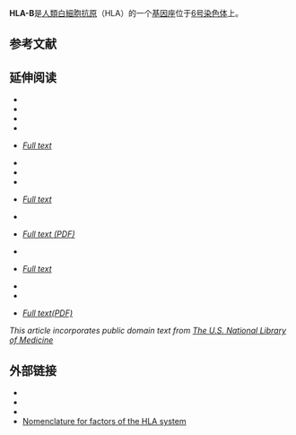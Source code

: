{{PBB|geneid=3106}}
'''HLA-B'''是[[人類白細胞抗原|人類白細胞抗原]]（HLA）的一个[[基因座|基因座]]位于[[6號染色體_(人類)|6号染色体]]上。

==参考文献==
{{reflist}}

==延伸阅读==

{{refbegin|2}}
* {{cite journal | author=Brown MA, Crane AM, Wordsworth BP | title=Genetic aspects of susceptibility, severity, and clinical expression in ankylosing spondylitis | journal=Curr Opin Rheumatol | year=2002 | pages=354–60 | volume=14 | issue=4  | pmid=12118167 | doi=10.1097/00002281-200207000-00004}}
* {{cite journal | author=Carrington M, O'Brien SJ | title=The influence of HLA genotype on AIDS | journal=Annu Rev Med | year=2003 | pages=535–51 | volume=54  | pmid=12525683 | doi=10.1146/annurev.med.54.101601.152346}}
* {{cite journal | author=Chung WH, Hung SI, Hong HS, Hsih MS, Yang LC, Ho HC, Wu JY, Chen YT | title=Medical genetics: a marker for Stevens–Johnson syndrome | journal=Nature | year=2004 | pages=486 | volume=428 | issue=6982  | pmid=15057820 | doi=10.1038/428486a|bibcode = 2004Natur.428..486C }}
* {{cite journal | author=Colbert RA | title=The immunobiology of HLA-B27: variations on a theme | journal=Curr Mol Med | year=2004 | pages=21–30 | volume=4 | issue=1  | pmid=15011956 | doi=10.2174/1566524043479293}}
* {{cite journal | author=Colmegna I, Cuchacovich R, Espinoza LR | title=HLA-B27-associated reactive arthritis: pathogenetic and clinical considerations | url=https://archive.org/details/sim_clinical-microbiology-reviews_2004-04_17_2/page/348 | journal=Clin Microbiol Rev | year=2004 | pages=348–69 | volume=17 | issue=2  | pmid=15084505 | doi=10.1128/CMR.17.2.348-369.2004 | pmc=387405}} ''[https://web.archive.org/web/20060508235645/http://www.pubmedcentral.gov/articlerender.fcgi?tool=pubmed Full text]''
* {{cite journal | author=Cooke GS, Hill AV | title=Genetics of susceptibility to human infectious disease | journal=Nat Rev Genet | year=2001 | pages=967–77 | volume=2 | issue=12  | pmid=11733749 | doi=10.1038/35103577}}
* {{cite journal | author=Gao X, Nelson GW, Karacki P, Martin MP, Phair J, Kaslow R, Goedert JJ, Buchbinder S, Hoots K, Vlahov D, O'Brien SJ, Carrington M | title=Effect of a single amino acid change in MHC class I molecules on the rate of progression to AIDS | journal=N Engl J Med | year=2001 | pages=1668–75 | volume=344 | issue=22  | pmid=11386265 | doi=10.1056/NEJM200105313442203}}
* {{cite journal | author=Hetherington S, Hughes AR, Mosteller M, Shortino D, Baker KL, Spreen W, Lai E, Davies K, Handley A, Dow DJ, Fling ME, Stocum M, Bowman C, Thurmond LM, Roses AD | title=Genetic variations in HLA-B region and hypersensitivity reactions to abacavir | journal=Lancet | year=2002 | pages=1121–2 | volume=359 | issue=9312  | pmid=11943262 | doi=10.1016/S0140-6736(02)08158-8}}
* {{cite journal | author=Hung SI, Chung WH, Liou LB, Chu CC, Lin M, Huang HP, Lin YL, Lan JL, Yang LC, Hong HS, Chen MJ, Lai PC, Wu MS, Chu CY, Wang KH, Chen CH, Fann CS, Wu JY, Chen YT | title=HLA-B*5801 allele as a genetic marker for severe cutaneous adverse reactions caused by allopurinol | journal=Proc Natl Acad Sci USA | year=2005 | pages=4134–9 | volume=102 | issue=11  | pmid=15743917 | doi=10.1073/pnas.0409500102 | pmc=554812|bibcode = 2005PNAS..102.4134H }} ''[https://web.archive.org/web/20060508235645/http://www.pubmedcentral.gov/articlerender.fcgi?tool=pubmed Full text]''
* {{cite journal | author=Khan MA, Ball EJ | title=Genetic aspects of ankylosing spondylitis | journal=Best Pract Res Clin Rheumatol | year=2002 | pages=675–90 | volume=16 | issue=4  | pmid=12406434}}
* {{cite journal | author=Khan MA | title=Update on spondyloarthropathies | journal=Ann Intern Med | year=2002 | pages=896–907 | volume=136 | issue=12  | pmid=12069564}} ''[http://www.annals.org/cgi/reprint/136/12/896 Full text (PDF)]{{Wayback|url=http://www.annals.org/cgi/reprint/136/12/896 |date=20090214121424 }}''
* {{cite journal | author=Letvin NL, Walker BD | title=Immunopathogenesis and immunotherapy in AIDS virus infections | journal=Nat Med | year=2003 | pages=861–6 | volume=9 | issue=7  | pmid=12835706 | doi=10.1038/nm0703-861}}
* {{cite journal | author=Migueles SA, Sabbaghian MS, Shupert WL, Bettinotti MP, Marincola FM, Martino L, Hallahan CW, Selig SM, Schwartz D, Sullivan J, Connors M | title=HLA B*5701 is highly associated with restriction of virus replication in a subgroup of HIV-infected long term nonprogressors | journal=Proc Natl Acad Sci USA | year=2000 | pages=2709–14 | volume=97 | issue=6  | pmid=10694578 | doi=10.1073/pnas.050567397 | pmc=15994|bibcode = 2000PNAS...97.2709M }} ''[http://www.pnas.org/cgi/content/full/97/6/2709 Full text]{{Wayback|url=http://www.pnas.org/cgi/content/full/97/6/2709 |date=20071126140820 }}''
* {{cite journal | author=Sheehan NJ | title=The ramifications of HLA-B27 | journal=J R Soc Med | year=2004 | pages=10–4 | volume=97 | issue=1  | pmid=14702356 | doi=10.1258/jrsm.97.1.10 | pmc=1079257}}
* {{cite journal |author=Tassaneeyakul W, Jantararoungtong T, Chen P, Lin PY, Tiamkao S, Khunarkornsiri U, Chucherd P, Konyoung P, Vannaprasaht S, Choonhakarn C, Pisuttimarn P, Sangviroon A, Tassaneeyakul W | title=Strong association between HLA-B*5801 and allopurinol-induced Stevens–Johnson syndrome and toxic epidermal necrolysis in a Thai population | journal=Pharmacogenet Genomics | year=2009 | pages=704–9 |issue=9 | volume=19 | pmid=19696695 | doi=10.1097/FPC.0b013e328330a3b8}}
* {{cite journal | author=Tassaneeyakul W, Tiamkao S, Jantararoungtong T, Chen P, Lin SY, Chen WH,  Konyoung P, Khunarkornsiri U, Auvichayapat N, Pavakul K, Kulkantrakorn K, Choonhakarn C, Phonhiamhan S, Piyatrakul N, Aungaree T, Pongpakdee S, Yodnopaglaw P | title=Association between HLA-B*1502 and carbamazepine–induced severe cutaneous adverse drug reactions in a Thai population | journal=Epilepsia | year=2010 | pages=926–30 | issue=5 | volume=51 | pmid=20345939 | doi=10.1111/j.1528-1167.2010.02533.x}} ''[http://onlinelibrary.wiley.com/doi/10.1111/j.1528-1167.2010.02533.x/pdf Full text(PDF)]{{Wayback|url=http://onlinelibrary.wiley.com/doi/10.1111/j.1528-1167.2010.02533.x/pdf |date=20140930201134 }}''
{{refend}}
{{PDB Gallery|geneid=3106}}
''This article incorporates public domain text from [http://ghr.nlm.nih.gov The U.S. National Library of Medicine]{{Wayback|url=http://ghr.nlm.nih.gov/ |date=20190204211229 }}''

==外部链接==
* {{OMIM|142830}}
* {{EntrezGene|3106}}
* {{GeneCard|HLA-B}}
* [https://web.archive.org/web/20041210030749/http://www.anthonynolan.org.uk/HIG/lists/nomenc.html Nomenclature for factors of the HLA system]

{{Surface antigens}}